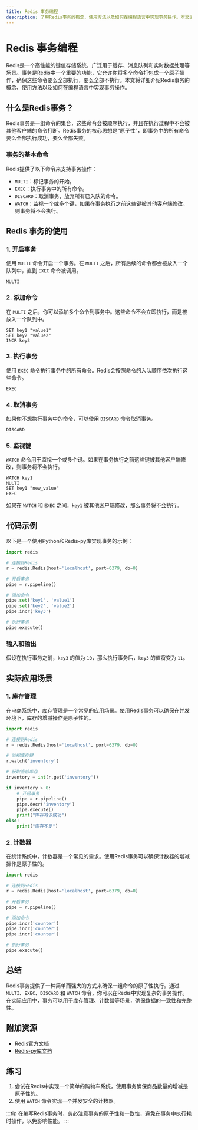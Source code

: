 ```yaml
---
title: Redis 事务编程
description: 了解Redis事务的概念、使用方法以及如何在编程语言中实现事务操作。本文适合初学者，包含代码示例和实际应用场景。
---
```


# Redis 事务编程

Redis是一个高性能的键值存储系统，广泛用于缓存、消息队列和实时数据处理等场景。事务是Redis中一个重要的功能，它允许你将多个命令打包成一个原子操作，确保这些命令要么全部执行，要么全部不执行。本文将详细介绍Redis事务的概念、使用方法以及如何在编程语言中实现事务操作。

## 什么是Redis事务？

Redis事务是一组命令的集合，这些命令会被顺序执行，并且在执行过程中不会被其他客户端的命令打断。Redis事务的核心思想是“原子性”，即事务中的所有命令要么全部执行成功，要么全部失败。

### 事务的基本命令

Redis提供了以下命令来支持事务操作：

- `MULTI`：标记事务的开始。
- `EXEC`：执行事务中的所有命令。
- `DISCARD`：取消事务，放弃所有已入队的命令。
- `WATCH`：监视一个或多个键，如果在事务执行之前这些键被其他客户端修改，则事务将不会执行。

## Redis 事务的使用

### 1. 开启事务

使用 `MULTI` 命令开启一个事务。在 `MULTI` 之后，所有后续的命令都会被放入一个队列中，直到 `EXEC` 命令被调用。

```redis
MULTI
```

### 2. 添加命令

在 `MULTI` 之后，你可以添加多个命令到事务中。这些命令不会立即执行，而是被放入一个队列中。

```redis
SET key1 "value1"
SET key2 "value2"
INCR key3
```

### 3. 执行事务

使用 `EXEC` 命令执行事务中的所有命令。Redis会按照命令的入队顺序依次执行这些命令。

```redis
EXEC
```

### 4. 取消事务

如果你不想执行事务中的命令，可以使用 `DISCARD` 命令取消事务。

```redis
DISCARD
```

### 5. 监视键

`WATCH` 命令用于监视一个或多个键。如果在事务执行之前这些键被其他客户端修改，则事务将不会执行。

```redis
WATCH key1
MULTI
SET key1 "new_value"
EXEC
```

如果在 `WATCH` 和 `EXEC` 之间，`key1` 被其他客户端修改，那么事务将不会执行。

## 代码示例

以下是一个使用Python和Redis-py库实现事务的示例：

```python
import redis

# 连接到Redis
r = redis.Redis(host='localhost', port=6379, db=0)

# 开启事务
pipe = r.pipeline()

# 添加命令
pipe.set('key1', 'value1')
pipe.set('key2', 'value2')
pipe.incr('key3')

# 执行事务
pipe.execute()
```

### 输入和输出

假设在执行事务之前，`key3` 的值为 `10`，那么执行事务后，`key3` 的值将变为 `11`。

## 实际应用场景

### 1. 库存管理

在电商系统中，库存管理是一个常见的应用场景。使用Redis事务可以确保在并发环境下，库存的增减操作是原子性的。

```python
import redis

# 连接到Redis
r = redis.Redis(host='localhost', port=6379, db=0)

# 监视库存键
r.watch('inventory')

# 获取当前库存
inventory = int(r.get('inventory'))

if inventory > 0:
    # 开启事务
    pipe = r.pipeline()
    pipe.decr('inventory')
    pipe.execute()
    print("库存减少成功")
else:
    print("库存不足")
```

### 2. 计数器

在统计系统中，计数器是一个常见的需求。使用Redis事务可以确保计数器的增减操作是原子性的。

```python
import redis

# 连接到Redis
r = redis.Redis(host='localhost', port=6379, db=0)

# 开启事务
pipe = r.pipeline()

# 添加命令
pipe.incr('counter')
pipe.incr('counter')
pipe.incr('counter')

# 执行事务
pipe.execute()
```

## 总结

Redis事务提供了一种简单而强大的方式来确保一组命令的原子性执行。通过 `MULTI`、`EXEC`、`DISCARD` 和 `WATCH` 命令，你可以在Redis中实现复杂的事务操作。在实际应用中，事务可以用于库存管理、计数器等场景，确保数据的一致性和完整性。

## 附加资源

- [Redis官方文档](https://redis.io/documentation)
- [Redis-py库文档](https://redis-py.readthedocs.io/en/stable/)

## 练习

1. 尝试在Redis中实现一个简单的购物车系统，使用事务确保商品数量的增减是原子性的。
2. 使用 `WATCH` 命令实现一个并发安全的计数器。

:::tip
在编写Redis事务时，务必注意事务的原子性和一致性，避免在事务中执行耗时操作，以免影响性能。
:::